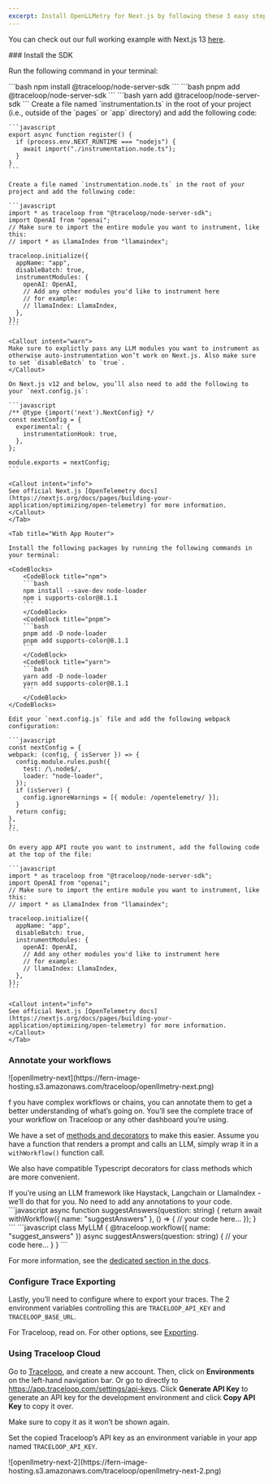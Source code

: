 ```yaml
---
excerpt: Install OpenLLMetry for Next.js by following these 3 easy steps and get instant monitoring.
---
```


You can check out our full working example with Next.js 13 [here](https://github.com/traceloop/openllmetry-nextjs-demo).

<Steps>
  ### Install the SDK

  Run the following command in your terminal:

  <CodeBlocks>
      <CodeBlock title="npm">
      ```bash
      npm install @traceloop/node-server-sdk
      ```
      </CodeBlock>
      <CodeBlock title="pnpm">
      ```bash
      pnpm add @traceloop/node-server-sdk
      ```
      </CodeBlock>
      <CodeBlock title="yarn">
      ```bash
      yarn add @traceloop/node-server-sdk
      ```
      </CodeBlock>
  </CodeBlocks>

  <Tabs>
    <Tab title='With Pages Router'>
    Create a file named `instrumentation.ts` in the root of your project (i.e., outside of the `pages` or `app` directory) and add the following code:

    ```javascript
    export async function register() {
      if (process.env.NEXT_RUNTIME === "nodejs") {
        await import("./instrumentation.node.ts");
      }
    }
    ```

    Create a file named `instrumentation.node.ts` in the root of your project and add the following code:

    ```javascript
    import * as traceloop from "@traceloop/node-server-sdk";
    import OpenAI from "openai";
    // Make sure to import the entire module you want to instrument, like this:
    // import * as LlamaIndex from "llamaindex";

    traceloop.initialize({
      appName: "app",
      disableBatch: true,
      instrumentModules: {
        openAI: OpenAI,
        // Add any other modules you'd like to instrument here
        // for example:
        // llamaIndex: LlamaIndex,
      },
    });
    ```

    <Callout intent="warn">
    Make sure to explictly pass any LLM modules you want to instrument as otherwise auto-instrumentation won’t work on Next.js. Also make sure to set `disableBatch` to `true`.
    </Callout>

    On Next.js v12 and below, you’ll also need to add the following to your `next.config.js`:

    ```javascript
    /** @type {import('next').NextConfig} */
    const nextConfig = {
      experimental: {
        instrumentationHook: true,
      },
    };

    module.exports = nextConfig;
    ```

    <Callout intent="info">
    See official Next.js [OpenTelemetry docs](https://nextjs.org/docs/pages/building-your-application/optimizing/open-telemetry) for more information.
    </Callout>
    </Tab>
    
    <Tab title="With App Router">

    Install the following packages by running the following commands in your terminal:

    <CodeBlocks>
        <CodeBlock title="npm">
        ```bash
        npm install --save-dev node-loader
        npm i supports-color@8.1.1
        ```
        </CodeBlock>
        <CodeBlock title="pnpm">
        ```bash
        pnpm add -D node-loader
        pnpm add supports-color@8.1.1
        ```
        </CodeBlock>
        <CodeBlock title="yarn">
        ```bash
        yarn add -D node-loader
        yarn add supports-color@8.1.1
        ```
        </CodeBlock>
    </CodeBlocks>

    Edit your `next.config.js` file and add the following webpack configuration:

    ```javascript
    const nextConfig = {
    webpack: (config, { isServer }) => {
      config.module.rules.push({
        test: /\.node$/,
        loader: "node-loader",
      });
      if (isServer) {
        config.ignoreWarnings = [{ module: /opentelemetry/ }];
      }
      return config;
    },
    };
    ```

    On every app API route you want to instrument, add the following code at the top of the file:

    ```javascript
    import * as traceloop from "@traceloop/node-server-sdk";
    import OpenAI from "openai";
    // Make sure to import the entire module you want to instrument, like this:
    // import * as LlamaIndex from "llamaindex";

    traceloop.initialize({
      appName: "app",
      disableBatch: true,
      instrumentModules: {
        openAI: OpenAI,
        // Add any other modules you'd like to instrument here
        // for example:
        // llamaIndex: LlamaIndex,
      },
    });
    ```

    <Callout intent="info">
    See official Next.js [OpenTelemetry docs](https://nextjs.org/docs/pages/building-your-application/optimizing/open-telemetry) for more information.
    </Callout>
    </Tab>
  </Tabs>


  ### Annotate your workflows

  <Frame>
  ![openllmetry-next](https://fern-image-hosting.s3.amazonaws.com/traceloop/openllmetry-next.png)
  </Frame>

  f you have complex workflows or chains, you can annotate them to get a better understanding of what’s going on. You’ll see the complete trace of your workflow on Traceloop or any other dashboard you’re using.

  We have a set of [methods and decorators](/docs/openllmetry/tracing/workflows-tasks-agents-and-tools) to make this easier. Assume you have a function that renders a prompt and calls an LLM, simply wrap it in a `withWorkflow()` function call.

  We also have compatible Typescript decorators for class methods which are more convenient.

  <Callout intent="info">
  If you’re using an LLM framework like Haystack, Langchain or LlamaIndex - we’ll do that for you. No need to add any annotations to your code.
  </Callout>

  <CodeBlocks>
      <CodeBlock title="Functions (async / sync)">
      ```javascript
      async function suggestAnswers(question: string) {
          return await withWorkflow({ name: "suggestAnswers" }, () => {
              // your code here...
          });
      }
      ```
      </CodeBlock>
      <CodeBlock title="Class Methods">
      ```javascript
      class MyLLM {
          @traceloop.workflow({ name: "suggest_answers" })
              async suggestAnswers(question: string) {
                  // your code here...
          }
      }
      ```
      </CodeBlock>
  </CodeBlocks>

  For more information, see the [dedicated section in the docs](/docs/openllmetry/tracing/workflows-tasks-agents-and-tools).

  ### Configure Trace Exporting

  Lastly, you’ll need to configure where to export your traces. The 2 environment variables controlling this are `TRACELOOP_API_KEY` and `TRACELOOP_BASE_URL`.

  For Traceloop, read on. For other options, see [Exporting](/docs/openllmetry/integrations/overview).

  ### Using Traceloop Cloud

  Go to [Traceloop](https://app.traceloop.com/), and create a new account. Then, click on **Environments** on the left-hand navigation bar. Or go to directly to https://app.traceloop.com/settings/api-keys. Click **Generate API Key** to generate an API key for the development environment and click **Copy API Key** to copy it over.

  <Callout intent="warn">
  Make sure to copy it as it won’t be shown again.
  </Callout>

  Set the copied Traceloop’s API key as an environment variable in your app named `TRACELOOP_API_KEY`.

  <Frame>
  ![openllmetry-next-2](https://fern-image-hosting.s3.amazonaws.com/traceloop/openllmetry-next-2.png)
  </Frame>
</Steps>